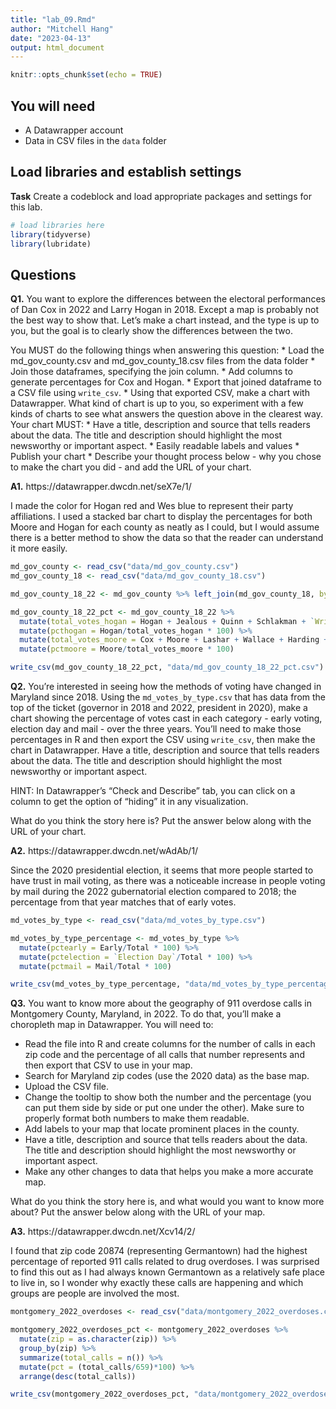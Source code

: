 ```yaml
---
title: "lab_09.Rmd"
author: "Mitchell Hang"
date: "2023-04-13"
output: html_document
---
```


```r
knitr::opts_chunk$set(echo = TRUE)
```

## You will need

* A Datawrapper account
* Data in CSV files in the `data` folder

## Load libraries and establish settings

**Task** Create a codeblock and load appropriate packages and settings for this lab.

```r
# load libraries here
library(tidyverse)
library(lubridate)
```

## Questions

**Q1.** You want to explore the differences between the electoral performances of Dan Cox in 2022 and Larry Hogan in 2018. Except a map is probably not the best way to show that. Let's make a chart instead, and the type is up to you, but the goal is to clearly show the differences between the two.

You MUST do the following things when answering this question:
* Load the md_gov_county.csv and md_gov_county_18.csv files from the data folder
* Join those dataframes, specifying the join column. 
* Add columns to generate percentages for Cox and Hogan.
* Export that joined dataframe to a CSV file using `write_csv`.
* Using that exported CSV, make a chart with Datawrapper. What kind of chart is up to you, so experiment with a few kinds of charts to see what answers the question above in the clearest way. Your chart MUST:
  * Have a title, description and source that tells readers about the data. The title and description should highlight the most newsworthy or important aspect.
  * Easily readable labels and values
* Publish your chart
* Describe your thought process below - why you chose to make the chart you did - and add the URL of your chart.

**A1.** https://datawrapper.dwcdn.net/seX7e/1/

I made the color for Hogan red and Wes blue to represent their party affiliations. I used a stacked bar chart to display the percentages for both Moore and Hogan for each county as neatly as I could, but I would assume there is a better method to show the data so that the reader can understand it more easily.

```r
md_gov_county <- read_csv("data/md_gov_county.csv")
md_gov_county_18 <- read_csv("data/md_gov_county_18.csv")

md_gov_county_18_22 <- md_gov_county %>% left_join(md_gov_county_18, by="GEOID")

md_gov_county_18_22_pct <- md_gov_county_18_22 %>%
  mutate(total_votes_hogan = Hogan + Jealous + Quinn + Schlakman + `Write-ins.y`) %>%
  mutate(pcthogan = Hogan/total_votes_hogan * 100) %>%
  mutate(total_votes_moore = Cox + Moore + Lashar + Wallace + Harding + `Write-ins.x`) %>%
  mutate(pctmoore = Moore/total_votes_moore * 100)

write_csv(md_gov_county_18_22_pct, "data/md_gov_county_18_22_pct.csv")
```

**Q2.** You're interested in seeing how the methods of voting have changed in Maryland since 2018. Using the `md_votes_by_type.csv` that has data from the top of the ticket (governor in 2018 and 2022, president in 2020), make a chart showing the percentage of votes cast in each category - early voting, election day and mail - over the three years. You'll need to make those percentages in R and then export the CSV using `write_csv`, then make the chart in Datawrapper. Have a title, description and source that tells readers about the data. The title and description should highlight the most newsworthy or important aspect.

HINT: In Datawrapper's "Check and Describe" tab, you can click on a column to get the option of "hiding" it in any visualization.

What do you think the story here is? Put the answer below along with the URL of your chart.

**A2.** https://datawrapper.dwcdn.net/wAdAb/1/

Since the 2020 presidential election, it seems that more people started to have trust in mail voting, as there was a noticeable increase in people voting by mail during the 2022 gubernatorial election compared to 2018; the percentage from that year matches that of early votes. 

```r
md_votes_by_type <- read_csv("data/md_votes_by_type.csv")

md_votes_by_type_percentage <- md_votes_by_type %>%
  mutate(pctearly = Early/Total * 100) %>%
  mutate(pctelection = `Election Day`/Total * 100) %>%
  mutate(pctmail = Mail/Total * 100)

write_csv(md_votes_by_type_percentage, "data/md_votes_by_type_percentage.csv")
```


**Q3.** You want to know more about the geography of 911 overdose calls in Montgomery County, Maryland, in 2022. To do that, you'll make a choropleth map in Datawrapper. You will need to:

* Read the file into R and create columns for the number of calls in each zip code and the percentage of all calls that number represents and then export that CSV to use in your map.
* Search for Maryland zip codes (use the 2020 data) as the base map.
* Upload the CSV file.
* Change the tooltip to show both the number and the percentage (you can put them side by side or put one under the other). Make sure to properly format both numbers to make them readable.
* Add labels to your map that locate prominent places in the county.
* Have a title, description and source that tells readers about the data. The title and description should highlight the most newsworthy or important aspect.
* Make any other changes to data that helps you make a more accurate map.

What do you think the story here is, and what would you want to know more about? Put the answer below along with the URL of your map.

**A3.** https://datawrapper.dwcdn.net/Xcv14/2/

I found that zip code 20874 (representing Germantown) had the highest percentage of reported 911 calls related to drug overdoses. I was surprised to find this out as I had always known Germantown as a relatively safe place to live in, so I wonder why exactly these calls are happening and which groups are people are involved the most.

```r
montgomery_2022_overdoses <- read_csv("data/montgomery_2022_overdoses.csv")

montgomery_2022_overdoses_pct <- montgomery_2022_overdoses %>%
  mutate(zip = as.character(zip)) %>%
  group_by(zip) %>% 
  summarize(total_calls = n()) %>% 
  mutate(pct = (total_calls/659)*100) %>%
  arrange(desc(total_calls))

write_csv(montgomery_2022_overdoses_pct, "data/montgomery_2022_overdoses_pct.csv")
```
